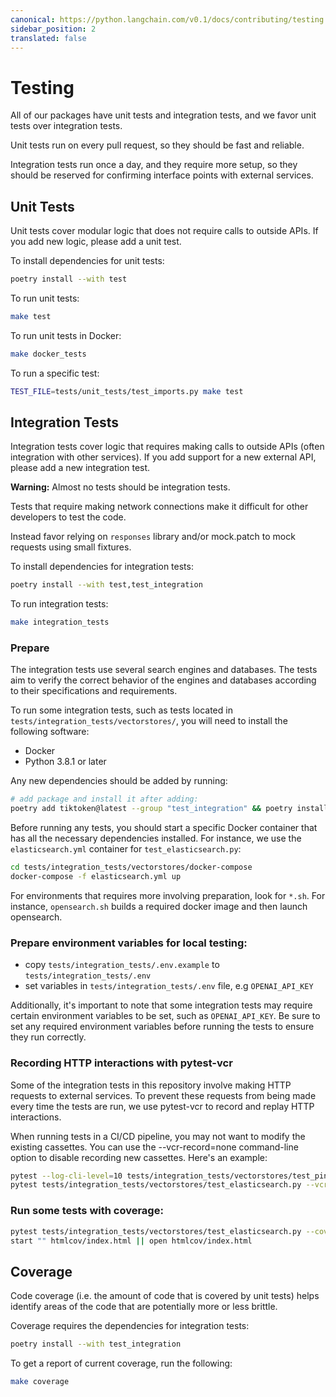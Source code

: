 ```yaml
---
canonical: https://python.langchain.com/v0.1/docs/contributing/testing
sidebar_position: 2
translated: false
---
```


# Testing

All of our packages have unit tests and integration tests, and we favor unit tests over integration tests.

Unit tests run on every pull request, so they should be fast and reliable.

Integration tests run once a day, and they require more setup, so they should be reserved for confirming interface points with external services.

## Unit Tests

Unit tests cover modular logic that does not require calls to outside APIs.
If you add new logic, please add a unit test.

To install dependencies for unit tests:

```bash
poetry install --with test
```

To run unit tests:

```bash
make test
```

To run unit tests in Docker:

```bash
make docker_tests
```

To run a specific test:

```bash
TEST_FILE=tests/unit_tests/test_imports.py make test
```

## Integration Tests

Integration tests cover logic that requires making calls to outside APIs (often integration with other services).
If you add support for a new external API, please add a new integration test.

**Warning:** Almost no tests should be integration tests.

  Tests that require making network connections make it difficult for other
  developers to test the code.

  Instead favor relying on `responses` library and/or mock.patch to mock
  requests using small fixtures.

To install dependencies for integration tests:

```bash
poetry install --with test,test_integration
```

To run integration tests:

```bash
make integration_tests
```

### Prepare

The integration tests use several search engines and databases. The tests
aim to verify the correct behavior of the engines and databases according to
their specifications and requirements.

To run some integration tests, such as tests located in
`tests/integration_tests/vectorstores/`, you will need to install the following
software:

- Docker
- Python 3.8.1 or later

Any new dependencies should be added by running:

```bash
# add package and install it after adding:
poetry add tiktoken@latest --group "test_integration" && poetry install --with test_integration
```

Before running any tests, you should start a specific Docker container that has all the
necessary dependencies installed. For instance, we use the `elasticsearch.yml` container
for `test_elasticsearch.py`:

```bash
cd tests/integration_tests/vectorstores/docker-compose
docker-compose -f elasticsearch.yml up
```

For environments that requires more involving preparation, look for `*.sh`. For instance,
`opensearch.sh` builds a required docker image and then launch opensearch.

### Prepare environment variables for local testing:

- copy `tests/integration_tests/.env.example` to `tests/integration_tests/.env`
- set variables in `tests/integration_tests/.env` file, e.g `OPENAI_API_KEY`

Additionally, it's important to note that some integration tests may require certain
environment variables to be set, such as `OPENAI_API_KEY`. Be sure to set any required
environment variables before running the tests to ensure they run correctly.

### Recording HTTP interactions with pytest-vcr

Some of the integration tests in this repository involve making HTTP requests to
external services. To prevent these requests from being made every time the tests are
run, we use pytest-vcr to record and replay HTTP interactions.

When running tests in a CI/CD pipeline, you may not want to modify the existing
cassettes. You can use the --vcr-record=none command-line option to disable recording
new cassettes. Here's an example:

```bash
pytest --log-cli-level=10 tests/integration_tests/vectorstores/test_pinecone.py --vcr-record=none
pytest tests/integration_tests/vectorstores/test_elasticsearch.py --vcr-record=none

```

### Run some tests with coverage:

```bash
pytest tests/integration_tests/vectorstores/test_elasticsearch.py --cov=langchain --cov-report=html
start "" htmlcov/index.html || open htmlcov/index.html

```

## Coverage

Code coverage (i.e. the amount of code that is covered by unit tests) helps identify areas of the code that are potentially more or less brittle.

Coverage requires the dependencies for integration tests:

```bash
poetry install --with test_integration
```

To get a report of current coverage, run the following:

```bash
make coverage
```